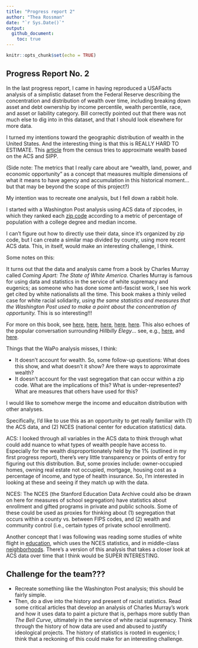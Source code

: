 ```yaml
---
title: "Progress report 2"
author: "Thea Rossman"
date: "`r Sys.Date()`"
output: 
  github_document:
    toc: true
---
```


```r
knitr::opts_chunk$set(echo = TRUE)
```

## Progress Report No. 2

In the last progress report, I came in having reproduced a USAFacts analysis of a simplistic dataset from the Federal Reserve describing the concentration and distribution of wealth over time, including breaking down asset and debt ownership by income percentile, wealth percentile, race, and asset or liability category. Bill correctly pointed out that there was not much else to dig into in this dataset, and that I should look elsewhere for more data. 

I turned my intentions toward the geographic distribution of wealth in the United States. And the interesting thing is that this is REALLY HARD TO ESTIMATE. This [article](https://www.census.gov/content/dam/Census/library/working-papers/2017/demo/FY2016-129.pdf) from the census tries to approximate wealth based on the ACS and SIPP. 

(Side note: The metrics that I really care about are "wealth, land, power, and economic opportunity" as a concept that measures multiple dimensions of what it means to have agency and accumulation in this historical moment... but that may be beyond the scope of this project?) 

My intention was to recreate one analysis, but I fell down a rabbit hole. 

I started with a Washington Post analysis using ACS data of zipcodes, in which they ranked each [zip code](https://www.washingtonpost.com/sf/local/2013/11/09/washington-a-world-apart/?utm_term=.b0e79aef2e1b) according to a metric of percentage of population with a college degree and median income. 

I can't figure out how to directly use their data, since it's organized by zip code, but I can create a similar map divided by county, using more recent ACS data. This, in itself, would make an interesting challenge, I think. 

Some notes on this: 

It turns out that the data and analysis came from a book by Charles Murray called *Coming Apart: The State of White America*. Charles Murray is famous for using data and statistics in the service of white supremacy and eugenics; as someone who has done some anti-fascist work, I see his work get cited by white nationalists all the time. This book makes a thinly veiled case for white racial solidarity, *using the same statistics and measures that the Washington Post used to make a point about the concentration of opportunity.* This is so interesting!!!

For more on this book, see [here](https://www.latimes.com/entertainment/la-xpm-2012-feb-12-la-ca-charles-murray-20120212-story.html), [here](https://www.carolinajournal.com/opinion-article/murrays-coming-apart-offers-explanations-for-social-decline/), [here](https://www.theatlantic.com/magazine/archive/2016/09/the-original-underclass/492731/), [here](https://www.splcenter.org/fighting-hate/extremist-files/individual/charles-murray), [here](https://www.vox.com/the-big-idea/2017/3/28/15078400/scientific-racism-murray-alt-right-black-muslim-culture-trump). This also echoes of the popular conversation surrounding *Hillbilly Elegy*... see, e.g., [here](https://workingclassstudiesjournal.files.wordpress.com/2018/12/jwcs-vol-3-issue-2-dec-2018-reed-1-1.pdf), and [here](https://www.thestayproject.net/blog-stay-in-the-news/stays-full-statement-re-jd-vance-at-the-2018-appalachian-studies-conference). 

Things that the WaPo analysis misses, I think: 

* It doesn't account for wealth. So, some follow-up questions: What does this show, and what doesn't it show? Are there ways to approximate wealth? 
* It doesn't account for the vast segregation that can occur within a zip code. What are the implications of this? What is under-represented? What are measures that others have used for this? 

I would like to somehow merge the income and educaiton distribution with other analyses. 

Specifically, I'd like to use this as an opportunity to get really familiar with (1) the ACS data, and (2) NCES (national center for education statistics) data. 

ACS: I looked through all variables in the ACS data to think through what could add nuance to what types of wealth people have access to. Especially for the wealth disproportionately held by the 1% (outlined in my first progress report), there's very little transparency or points of entry for figuring out this distribution. But, some proxies include: owner-occupied homes, owning real estate not occupied, mortgage, housing cost as a percentage of income, and type of health insurance. So, I'm interested in looking at these and seeing if they match up with the data. 

NCES: The NCES (the Stanford Education Data Archive could also be drawn on here for measures of school segregation) have statistics about enrollment and gifted programs in private and public schools. Some of these could be used as proxies for thinking about (1) segregation that occurs within a county vs. between FIPS codes, and (2) wealth and community control (i.e., certain types of private school enrollment). 

Another concept that I was following was reading some studies of white flight in [education](https://www.researchgate.net/publication/232833305_White_Flight_in_the_Context_of_Education_Evidence_from_South_Carolina), which uses the NCES statistics, and in middle-class [neighborhoods](https://www.sciencedirect.com/science/article/pii/S0049089X17305422). There's a version of this analysis that takes a closer look at ACS data over time that I think would be SUPER INTERESTING. 

## Challenge for the team???

* Recreate something like the Washington Post analysis; this should be fairly simple. 
* Then, do a dive into the history and present of racist statistics. Read some critical articles that develop an analysis of Charles Murray's work and how it uses data to paint a picture that is, perhaps more subtly than *The Bell Curve*, ultimately in the service of white racial supremacy. Think through the history of how data are used and abused to justify ideological projects. The history of statistics is rooted in eugenics; I think that a reckoning of this could make for an interesting challenge.




